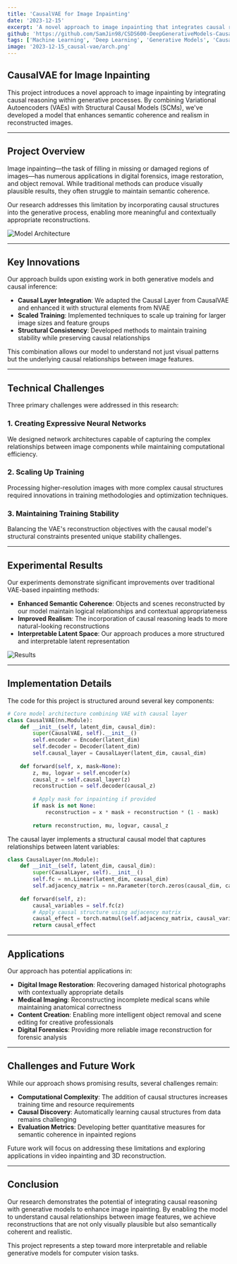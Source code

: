 ```yaml
---
title: 'CausalVAE for Image Inpainting'
date: '2023-12-15'
excerpt: 'A novel approach to image inpainting that integrates causal reasoning with Variational Autoencoders to enhance semantic coherence and realism in reconstructed images.'
github: 'https://github.com/SamJin98/CSDS600-DeepGenerativeModels-CausalInference'
tags: ['Machine Learning', 'Deep Learning', 'Generative Models', 'Causal Inference', 'Computer Vision']
image: '2023-12-15_causal-vae/arch.png'
---
```


## CausalVAE for Image Inpainting

This project introduces a novel approach to image inpainting by integrating causal reasoning within generative processes. By combining Variational Autoencoders (VAEs) with Structural Causal Models (SCMs), we've developed a model that enhances semantic coherence and realism in reconstructed images.

---

## Project Overview

Image inpainting—the task of filling in missing or damaged regions of images—has numerous applications in digital forensics, image restoration, and object removal. While traditional methods can produce visually plausible results, they often struggle to maintain semantic coherence.

Our research addresses this limitation by incorporating causal structures into the generative process, enabling more meaningful and contextually appropriate reconstructions.

![Model Architecture](./resources/2023-12-15_causal-vae/arch.png)

---

## Key Innovations

Our approach builds upon existing work in both generative models and causal inference:

* **Causal Layer Integration**: We adapted the Causal Layer from CausalVAE and enhanced it with structural elements from NVAE
* **Scaled Training**: Implemented techniques to scale up training for larger image sizes and feature groups
* **Structural Consistency**: Developed methods to maintain training stability while preserving causal relationships

This combination allows our model to understand not just visual patterns but the underlying causal relationships between image features.

---

## Technical Challenges

Three primary challenges were addressed in this research:

### 1. Creating Expressive Neural Networks

We designed network architectures capable of capturing the complex relationships between image components while maintaining computational efficiency.

### 2. Scaling Up Training

Processing higher-resolution images with more complex causal structures required innovations in training methodologies and optimization techniques.

### 3. Maintaining Training Stability

Balancing the VAE's reconstruction objectives with the causal model's structural constraints presented unique stability challenges.

---

## Experimental Results

Our experiments demonstrate significant improvements over traditional VAE-based inpainting methods:

* **Enhanced Semantic Coherence**: Objects and scenes reconstructed by our model maintain logical relationships and contextual appropriateness
* **Improved Realism**: The incorporation of causal reasoning leads to more natural-looking reconstructions
* **Interpretable Latent Space**: Our approach produces a more structured and interpretable latent representation

![Results](./resources/2023-12-15_causal-vae/result.png)



---

## Implementation Details

The code for this project is structured around several key components:

```python
# Core model architecture combining VAE with causal layer
class CausalVAE(nn.Module):
    def __init__(self, latent_dim, causal_dim):
        super(CausalVAE, self).__init__()
        self.encoder = Encoder(latent_dim)
        self.decoder = Decoder(latent_dim)
        self.causal_layer = CausalLayer(latent_dim, causal_dim)
        
    def forward(self, x, mask=None):
        z, mu, logvar = self.encoder(x)
        causal_z = self.causal_layer(z)
        reconstruction = self.decoder(causal_z)
        
        # Apply mask for inpainting if provided
        if mask is not None:
            reconstruction = x * mask + reconstruction * (1 - mask)
            
        return reconstruction, mu, logvar, causal_z
```

The causal layer implements a structural causal model that captures relationships between latent variables:

```python
class CausalLayer(nn.Module):
    def __init__(self, latent_dim, causal_dim):
        super(CausalLayer, self).__init__()
        self.fc = nn.Linear(latent_dim, causal_dim)
        self.adjacency_matrix = nn.Parameter(torch.zeros(causal_dim, causal_dim))
        
    def forward(self, z):
        causal_variables = self.fc(z)
        # Apply causal structure using adjacency matrix
        causal_effect = torch.matmul(self.adjacency_matrix, causal_variables.unsqueeze(-1)).squeeze(-1)
        return causal_effect
```

---

## Applications

Our approach has potential applications in:

* **Digital Image Restoration**: Recovering damaged historical photographs with contextually appropriate details
* **Medical Imaging**: Reconstructing incomplete medical scans while maintaining anatomical correctness
* **Content Creation**: Enabling more intelligent object removal and scene editing for creative professionals
* **Digital Forensics**: Providing more reliable image reconstruction for forensic analysis

---

## Challenges and Future Work

While our approach shows promising results, several challenges remain:

* **Computational Complexity**: The addition of causal structures increases training time and resource requirements
* **Causal Discovery**: Automatically learning causal structures from data remains challenging
* **Evaluation Metrics**: Developing better quantitative measures for semantic coherence in inpainted regions

Future work will focus on addressing these limitations and exploring applications in video inpainting and 3D reconstruction.

---

## Conclusion

Our research demonstrates the potential of integrating causal reasoning with generative models to enhance image inpainting. By enabling the model to understand causal relationships between image features, we achieve reconstructions that are not only visually plausible but also semantically coherent and realistic.

This project represents a step toward more interpretable and reliable generative models for computer vision tasks. 